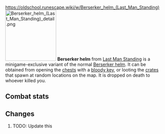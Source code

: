 https://oldschool.runescape.wiki/w/Berserker_helm_(Last_Man_Standing)
{{Infobox Item
|name = Berserker helm
|image = [[File:Berserker helm (Last Man Standing).png]]
|release = [[4 August]] [[2016]]
|update = Last Man Standing Beta and Splashing Restrictions  # TODO: Update this
|members = No
|quest = No
|tradeable = No
|placeholder = No
|equipable = Yes
|stackable = No
|noteable = Yes
|options = Wield, Drop   # TODO: Update this
|examine = This helmet is worn by berserkers.
|value = 1
|alchable = No
|weight = 2.721
|id = 27169
}}
[[File:Berserker helm (Last Man Standing) detail.png|160px|left]]
'''Berserker helm''' from [[Last Man Standing]] is a minigame-exclusive variant of the normal [[Berserker helm]]. It can be obtained from opening the [[Chest (Last Man Standing)|chests]] with a [[bloody key]], or looting the [[Crate (Last Man Standing)|crates]] that spawn at random locations on the map. It is dropped on death to whoever killed you.

==Combat stats==
{{Infobox Bonuses
|astab = 0
|aslash = 0
|acrush = 0
|amagic = -5
|arange = -5
|dstab = 31
|dslash = 29
|dcrush = 33
|dmagic = 0
|drange = 30
|str = 3
|rstr = 0
|mdmg = 0
|prayer = 0
|slot = head
|image = [[File:Berserker helm equipped male.png|160px]]
|altimage = [[File:Berserker helm equipped female.png|160px]]
}}

==Changes==
# TODO: Update this
{{Subject changes header}}
{{Subject changes
|date = 4 August 2016
|update = Last Man Standing
|change = The item was made fully available with the release of Last Man Standing.
}}
{{Subject changes footer}}

{{Last Man Standing In-game Items}}